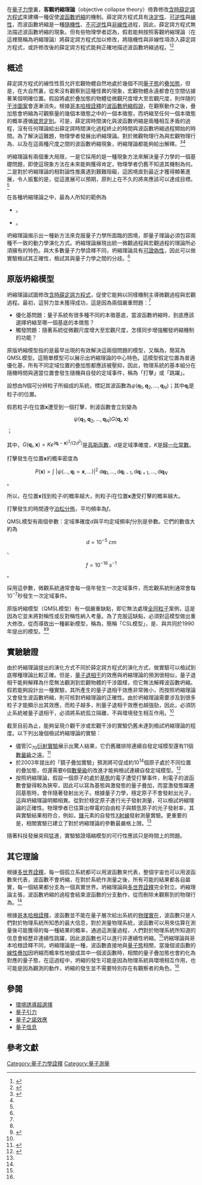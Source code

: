 {{NoteTA|G1=物理學}}
在[[量子力學|量子力學]]裏，'''客觀坍縮理論'''（objective collapse theory）倚靠修改[[薛定谔方程#含時薛定諤方程|含時薛定諤方程式]]來建構一種促使[[波函數坍縮|波函數坍縮]]的機制。薛定諤方程式具有[[決定論|決定性]]、[[可逆性|可逆性]]與[[線性|線性]]，而波函數坍縮是一種[[隨機性|隨機性]]、[[不可逆性|不可逆性]]與[[非線性|非線性]]過程，因此，薛定諤方程式無法描述波函數坍縮的現象。但有些物理學者認為，假若能夠按照客觀坍縮理論（在這裡簡稱為坍縮理論）將薛定諤方程式加以修改，將隨機性與非線性項添入薛定諤方程式，或許修改後的薛定諤方程式能夠正確地描述波函數坍縮過程。<ref name=Schlosshauer2007>{{cite book|author=Maximilian A. Schlosshauer|title=Decoherence And the Quantum-To-Classical Transition|date=1 January 2007|publisher=Springer Science & Business Media|isbn=978-3-540-35773-5}}</ref>{{rp|347-354}}<ref name=Ghirardi2016>{{cite web
 | url =http://plato.stanford.edu/entries/qm-collapse/
 | title =Collapse Theories
 | last =Ghirardi
 | first =Giancarlo
 | date =16 February 2016
 | publisher =Stanford Encyclopedia of Philosophy
 | accessdate =2016-08-05
 | archive-date =2016-07-09
 | archive-url =https://web.archive.org/web/20160709200145/http://plato.stanford.edu/entries/qm-collapse/
 | dead-url =no
 }}</ref>{{rp|第5節}}

==概述==
薛定諤方程式的線性性質允許宏觀物體自然地處於幾個不同[[量子態|量子態]]的[[疊加態|疊加態]]，但是，在大自然裏，從來沒有觀察到這種怪異的現象，宏觀物體永遠都會在空間佔據著某個明確位置。假設將處於疊加態的物體從微觀尺度增大至宏觀尺度，則伴隨的[[干涉|干涉圖案]]會逐漸消失。根據[[哥本哈根詮釋|哥本哈根詮釋]]的[[波函數坍縮|波函數坍縮假說]]，在觀察動作之後，疊加態會坍縮為可觀察量的幾個本徵態之中的一個本徵態，而坍縮至任何一個本徵態的概率遵循[[玻恩定則|玻恩定則]]。可是，薛定諤時間演化與波函數坍縮是兩種相互矛盾的過程，沒有任何理論給出薛定諤時間演化過程終止的時間與波函數坍縮過程開始的時間。為了解決這難題，物理學者發展出坍縮理論。對於微觀物理行為與宏觀物理行為、以及在這兩種尺度之間的波函數坍縮現象，坍縮理論都能夠給出解釋。<ref name=Bassi2003>{{cite journal
 | author1 =Bassi, Angelo
 | author2 =Ghirardi, GianCarlo
 | title =Dynamical Reduction Models
 | journal =Physics Reports
 | volume =379
 | issue =5-6
 | pages =257-426
 | publisher =Elsevier
 | arxiv=quant-ph/0302164v2
 | doi =10.1016/S0370-1573(03)00103-0
}}</ref>{{rp|第3節}}<ref name=Ghirardi2016/>{{rp|引言}}

坍縮理論有兩個重大局限，一是它採用的是一種現象方法來解決量子力學的一個基礎問題，即使這現象方法在未來能夠獲得肯定，物理學者仍舊不知道其機制為何。二是對於坍縮理論的相對論性推廣遇到艱難阻礙，這困境直到最近才獲得顯著進展，令人振奮的是，從這進展可以預期，原則上在不久的將來應該可以達成目標。<ref name=Ghirardi2016/>{{rp|引言}}

在各種坍縮理論之中，最為人所知的範例為
* {{le|吉拉迪-里米尼-偉柏理論|Ghirardi–Rimini–Weber theory}}。
* {{le|潘洛斯坍縮模型|Penrose interpretation}}。

坍縮理論揭示出一種新方法來克服量子力學所面臨的困境，即量子理論必須包容兩種不一致的動力學演化方式。坍縮理論展現出統一微觀過程與宏觀過程的理論所必須擁有的特色。與大多數量子力學詮釋不同，坍縮理論具有[[可證偽性|可證偽性]]，因此可以做實驗檢試其正確性，檢試其與量子力學之間的分歧。<ref name=Ghirardi2016/>{{rp|引言}}

==原版坍縮模型==
坍縮理論試圖修改[[薛定谔方程#含時薛定諤方程|含時薛定諤方程式]]，促使它能夠以同樣機制主導微觀過程與宏觀過程。最初，這努力並未獲得成功，這是因為兩個嚴重問題：<ref name=Ghirardi2016/>{{rp|第5節}}
*優化基問題：量子系統有很多種不同的本徵基底，當波函數坍縮時，到底應該選擇坍縮至哪一個基底的本徵態？
*觸發問題：隨著系統從微觀尺度增大至宏觀尺度，怎樣同步增強觸發坍縮機制的功能？

原版坍縮模型指的是最早出現的有效解決這兩個問題的模型，又稱為{{le|量子力學自發定域模型|quantum mechanics with spontaneous localization model}}，簡寫為QMSL模型。這簡單模型可以展示出坍縮理論的中心特色。這模型假定位置為普適優化基，所有不同定域位置的疊加態都應該被壓抑，因此，物理系統的基本組分在隨機時間與適當位置會發生隨機與自發的定域事件，稱為「打擊」或「跳躍」。

設想由<math>N</math>個可分辨粒子所組成的系統，標記其波函數為<math>\psi(\mathbf{q}_1,\mathbf{q}_2,\dots,\mathbf{q}_N)</math>；其中<math>\mathbf{q}_i</math>是粒子<math>i</math>的位置。

假若粒子<math>i</math>在位置<math>\mathbf{x}</math>遭受到一個打擊，則波函數會立刻變為
:<math>\psi(\mathbf{q}_1,\mathbf{q}_2,\dots,\mathbf{q}_N)G(\mathbf{q}_i,\mathbf{x})</math>；

其中，<math>G(\mathbf{q}_i,\mathbf{x})=Ke^{(\mathbf{q}_i-\mathbf{x})^2/(2d^2)}</math>是[[高斯函數|高斯函數]]，<math>d</math>是定域準確度，<math>K</math>是[[歸一化常數|歸一化常數]]。

打擊發生在位置<math>\mathbf{x}</math>的概率密度為
:<math>P(\mathbf{x})=\int\ |\psi(\dots,\mathbf{q}_i=\mathbf{x},\dots)|^2\ \mathrm{d}\mathbf{q}_1,\dots,\mathrm{d}\mathbf{q}_{i-1},\mathrm{d}\mathbf{q}_{i+1},\dots,\mathrm{d}\mathbf{q}_N</math>。

所以，在位置<math>\mathbf{x}</math>找到粒子<math>i</math>的概率越大，則粒子<math>i</math>在位置<math>\mathbf{x}</math>遭受打擊的概率越大。

打擊發生的時間遵守[[泊松分佈|泊松分佈]]，平均頻率為<math>f</math>。

QMSL模型有兩個參數：定域準確度<math>d</math>與平均定域頻率<math>f</math>分別是參數。它們的數值大約為
:<math>d=10^{-5}\ cm</math>、
:<math>f=10^{-16}\ s^{-1}</math>。

採用這參數，微觀系統通常會每一億年發生一次定域事件，而宏觀系統則通常會每<math>10^{-7}</math>秒發生一次定域事件。

原版坍縮模型（QMSL模型）有一個嚴重缺點，即它無法處理[[全同粒子|全同粒子]]案例，這是因為它並未將對稱性或反對稱性納入考量。為了克服這缺點，必須對這模型做出重大修改，從而導致出一種嶄新模型，稱為{{le|連續自發定域模型|continuous spontaneous localization model}}，簡稱「CSL模型」，是{{le|吉安卡羅·吉拉迪|GianCarlo Ghirardi}}、{{le|菲利浦·泊爾|Philip Pearle}}與{{le|阿爾伯特·里米尼|Alberto Rimini}}共同於1990年提出的模型。<ref name=Ghirardi2016/>{{rp|第6節}}<ref>{{Cite journal| doi = 10.1103/PhysRevA.42.78| volume = 42| issue = 1| pages = 78–89| last1 = Ghirardi| first1 = Gian Carlo| last2 = Pearle| first2 = Philip| last3 = Rimini| first3 = Alberto| title = Markov processes in Hilbert space and continuous spontaneous localization of systems of identical particles| journal = Physical Review A| accessdate = 2013-10-07| date = 1990-07-01| url = http://link.aps.org/doi/10.1103/PhysRevA.42.78}}</ref>

==實驗驗證==
由於坍縮理論提出的演化方式不同於薛定諤方程式的演化方式，做實驗可以檢試到底哪種理論比較正確。但是，[[量子退相干|量子退相干]]的效應與坍縮理論的預測很相似，量子退相干能夠解釋為什麼無法觀測到宏觀物體的干涉圖樣，但它無法解釋波函數坍縮。假若能夠設計出一種實驗，其所產生的量子退相干效應非常微小，而按照坍縮理論又會發生波函數坍縮，則可核對坍縮理論的正確性。由於坍縮理論需要涉及到很多粒子才能顯示出其效應，而粒子越多，則量子退相干效應也越強勁，因此，必須防止系統被量子退相干，必須將系統孤立隔離，不與環境發生相互作用。<ref name=Schlosshauer2007/>{{rp|353-354}}

截至目前為止，能夠呈現介觀干涉或宏觀干涉的實驗仍舊未達到檢試坍縮理論的程度。以下列出幾個檢試坍縮理論的實驗：
*儘管|C<sub>70</sub>[[衍射|衍射實驗]]展示出驚人結果，它仍舊離排除連續自發定域模型還有11個[[數量級|數量級]]之遠。<ref name="Adler2004">{{cite book|author=Stephen L. Adler|title=Quantum Theory as an Emergent Phenomenon: The Statistical Mechanics of Matrix Models as the Precursor of Quantum Field Theory|date=26 August 2004|publisher=Cambridge University Press|isbn=978-1-139-45409-4}}</ref>{{rp|188}}
*於2003年提出的「鏡子疊加實驗」預測將可促成約10<sup>14</sup>個原子處於不同位置的疊加態，但還需要6個[[數量級|數量級]]的改進才能夠檢試連續自發定域模型。<ref>{{cite journal
 | author1 =Bassi, Angelo
 | author2 =Ippoliti, Emiliano
 | author3 =Adler, Stephen
 | title =Towards Quantum Superpositions of a Mirror: An Exact Open Systems Analysis
 | journal =Physical Review Letters
 | volume =94
 | issue =3
 | date =28 January 2005
 | url =http://arxiv.org/pdf/quant-ph/0406108.pdf
 | doi =10.1103/PhysRevLett.94.030401
 | access-date =2016-08-06
 | archive-date =2016-08-19
 | archive-url =https://web.archive.org/web/20160819140235/http://arxiv.org/pdf/quant-ph/0406108.pdf
 | dead-url =no
 }}</ref>
*按照坍縮理論，假設一個原子的處於[[基態|基態]]的電子遭受打擊事件，則電子的波函數會變得較為狹窄，因此可以寫為基態與激發態的量子疊加，而當激發態躍遷回基態時，會伴隨著發射出光子。根據量子力學，穩定原子不會發射出光子，這與坍縮理論明顯相異。從對於穩定原子進行光子發射測量，可以檢試坍縮理論的正確性。物理學者已估算出帶電的自由粒子與類氫原子的光子發射率，其與實驗結果相符合，例如，[[鍺|鍺]]元素的自發性[[X射線|X射線]]發射測量實驗。更重要的是，相關實驗已建立了對於坍縮理論的參數最嚴格上限。<ref name=Ghirardi2016/>{{rp|第7節}}

隨著科技發展突飛猛進，實驗驗證塌縮模型的可行性應該只是時間上的問題。

==其它理論==
根據[[多世界詮釋|多世界詮釋]]，每一個孤立系統都可以用波函數來代表，整個宇宙也可以用波函數來代表，波函數不會坍縮，在對於系統作測量之後，所有可能的結果都各自屬實，每一個結果都分支為一個真實世界。坍縮理論與[[多世界詮釋|多世界詮釋]]完全對立。坍縮理論主張，波函數坍縮的過程會結束波函數的分支動作，從而刪除未觀察到的物理行為。<ref name=Schlosshauer2007/>{{rp|336ff}}

根據[[哥本哈根詮釋|哥本哈根詮釋]]，波函數並不能在量子層次給出系統的[[科學實在論|物理實在]]，波函數只是人們對於物理系統所知悉的最大信息，對於測量物理系統，波函數可以用來估算在測量後可能獲得的每一種結果的概率，通過這測量過程，人們對於物理系統所知道的信息會經歷非連續性跳躍，因此波函數也可以進行非連續性坍縮。<ref name=Ghirardi2016/>{{rp|第13節}}坍縮理論與哥本哈根詮釋不同，坍縮理論是一種{{le|實在詮釋|realist interpretation}}，波函數直接地與[[量子態|量子態]]相關，當幾個波函數的[[叠加原理|線性疊加]]因坍縮而概率性地變成其中一個波函數時，相關的量子疊加態也會約化為對應的量子態，在這過程中，坍縮的發生可能是因為物理系統與環境相互作用，也可能是因為觀測的動作，坍縮的發生並不需要特別存在有觀察者的角色。<ref name=Schlosshauer2007/>{{rp|347}}

==參閱==
*[[環境誘導超選擇|環境誘導超選擇]]
*[[量子引力|量子引力]]
*[[量子之諾效應|量子之諾效應]]
*[[量子信息|量子信息]]

==參考文獻==
{{Reflist}}

{{Quantum mechanics topics}}

{{DEFAULTSORT:T}}
[[Category:量子力學詮釋|Category:量子力學詮釋]]
[[Category:量子測量|Category:量子測量]]